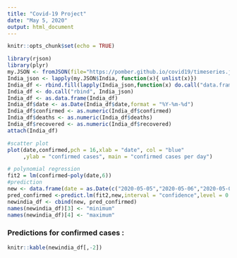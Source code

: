 ---
title: "Covid-19 Project"
date: "May 5, 2020"
output: html_document
---

```{r setup, include=FALSE}
knitr::opts_chunk$set(echo = TRUE)
```

```{r echo=FALSE }
library(rjson)
library(plyr)
my.JSON <- fromJSON(file="https://pomber.github.io/covid19/timeseries.json")
India_json <- lapply(my.JSON$India, function(x){ unlist(x)})
India_df <- rbind.fill(lapply(India_json,function(x) do.call("data.frame", as.list(x))))
India_df <- do.call("rbind", India_json)
India_df <- as.data.frame(India_df)
India_df$date <- as.Date(India_df$date,format = "%Y-%m-%d")
India_df$confirmed <- as.numeric(India_df$confirmed)
India_df$deaths <- as.numeric(India_df$deaths)
India_df$recovered <- as.numeric(India_df$recovered)
attach(India_df)
``` 


```{r echo=FALSE}
#scatter plot
plot(date,confirmed,pch = 16,xlab = "date", col = "blue"
     ,ylab = "confirmed cases", main = "confirmed cases per day")
```
```{r echo=FALSE}
# polynomial regression
fit2 = lm(confirmed~poly(date,6))
#prediction
new <- data.frame(date = as.Date(c("2020-05-05","2020-05-06","2020-05-07","2020-05-08","2020-05-09","2020-05-10","2020-05-11")))
pred_confirmed <-predict.lm(fit2,new,interval = "confidence",level = 0.95)
newindia_df <- cbind(new, pred_confirmed)
names(newindia_df)[3] <- "minimum"
names(newindia_df)[4] <- "maximum"
```
### Predictions for confirmed cases :
```{r echo=FALSE}
knitr::kable(newindia_df[,-2])
```